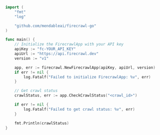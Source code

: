 ```go
import (
	"fmt"
	"log"

	"github.com/mendableai/firecrawl-go"
)

func main() {
	// Initialize the FirecrawlApp with your API key
	apiKey := "fc-YOUR_API_KEY"
	apiUrl := "https://api.firecrawl.dev"
	version := "v1"

	app, err := firecrawl.NewFirecrawlApp(apiKey, apiUrl, version)
	if err != nil {
		log.Fatalf("Failed to initialize FirecrawlApp: %v", err)
	}

	// Get crawl status
	crawlStatus, err := app.CheckCrawlStatus("<crawl_id>")

	if err != nil {
		log.Fatalf("Failed to get crawl status: %v", err)
	}

	fmt.Println(crawlStatus)
}
```